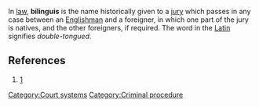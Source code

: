 {{Copy to Wiktionary}}
{{Orphan|date=June 2006}} 
In [[law]], '''bilinguis''' is the name historically given to a [[jury]] which passes in any case between an [[England|Englishman]] and a foreigner, in which one part of the jury is natives, and the other foreigners, if required. The word in the [[Latin language|Latin]] signifies ''double-tongued''.

==References==
#{{1728}} [http://digicoll.library.wisc.edu/cgi-bin/HistSciTech/HistSciTech-idx?type=turn&entity=HistSciTech000900240252&isize=L]
[[Category:Court systems]]
[[Category:Criminal procedure]]

{{Latin-legal-phrase-stub}}